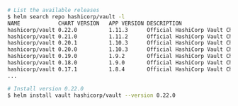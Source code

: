 ```sh
# List the available releases
$ helm search repo hashicorp/vault -l
NAME           	CHART VERSION	APP VERSION	DESCRIPTION
hashicorp/vault	0.22.0       	1.11.3     	Official HashiCorp Vault Chart
hashicorp/vault	0.21.0       	1.11.2     	Official HashiCorp Vault Chart
hashicorp/vault	0.20.1       	1.10.3     	Official HashiCorp Vault Chart
hashicorp/vault	0.20.0       	1.10.3     	Official HashiCorp Vault Chart
hashicorp/vault	0.19.0       	1.9.2      	Official HashiCorp Vault Chart
hashicorp/vault	0.18.0       	1.9.0      	Official HashiCorp Vault Chart
hashicorp/vault	0.17.1       	1.8.4      	Official HashiCorp Vault Chart
...

# Install version 0.22.0
$ helm install vault hashicorp/vault --version 0.22.0
```
